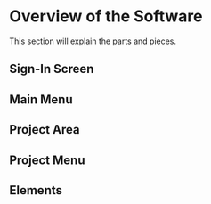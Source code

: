 # Overview of the Software

This section will explain the parts and pieces.

## Sign-In Screen

## Main Menu

## Project Area

## Project Menu

## Elements

